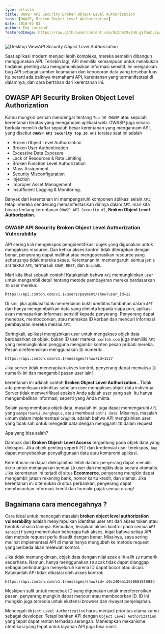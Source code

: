 ```yaml
---
type: article
title: OWASP API Security Broken Object Level Authorization
tags: [OWASP, Broken Object Level Authorization]
date: 2018-02-03
author: Eno Leriand
featuredImage: https://raw.githubusercontent.com/0x3n0/0x3n0.github.io/master/assets/img/blogging/API_Security.jpg
---
```


![Desktop View](https://raw.githubusercontent.com/0x3n0/0x3n0.github.io/master/assets/img/blogging/API_Security.jpg)_API Security Object Level Authorization_

Saat aplikasi modern menjadi lebih kompleks, mereka semakin dibangun menggunakan API. Terlebih lagi, API memiliki kemampuan untuk melakukan tindakan penting atau mengomunikasikan informasi sensitif. Ini menjadikan bug API sebagai sumber keamanan dan kebocoran data yang tersebar luas. Itu berarti ada baiknya memahami API, kerentanan yang termanifestasi di dalamnya, dan cara bertahan dari kerentanan ini.

## OWASP API Security Broken Object Level Authorization

Kamu mungkin pernah mendengar tentang `Top 10 OWASP` atau sepuluh kerentanan teratas yang mengancam aplikasi web. OWASP juga secara berkala memilih daftar sepuluh besar kerentanan yang mengancam API, yang disebut **`OWASP API Security Top 10`**. `API` teratas saat ini adalah 

- Broken Object Level Authorization
- Broken User Authentication
- Excessive Data Exposure
- Lack of Resources & Rate Limiting
- Broken Function Level Authorization
- Mass Assignment
- Security Misconfiguration
- Injection
- Improper Asset Management
- Insufficient Logging & Monitoring.

Banyak dari kerentanan ini mempengaruhi komponen aplikasi selain `API`, tetapi mereka cenderung memanifestasikan dirinya dalam `API`. mari kita bicara tentang kerentanan `OWASP API Security #1`, **Broken Object Level Authorization**.

### OWASP API Security Broken Object Level Authorization Vulnerability

API sering kali mengekspos pengidentifikasi objek yang digunakan untuk mengakses resource. Dan ketika akses kontrol tidak diterapkan dengan benar, penyerang dapat melihat atau mengoperasikan resource yang seharusnya tidak mereka akses. Kerentanan ini memengaruhi semua jenis arsitektur `API`, termasuk `SOAP`, `REST`, dan `GraphQL`.

Mari kita lihat sebuah contoh! Katakanlah bahwa `API` memungkinkan `user` untuk mengambil detail tentang metode pembayaran mereka berdasarkan `ID` user mereka:

```
https://api.contoh.com/v1.1/users/payment/show?user_id=12
```
Di sini, jika aplikasi tidak memerlukan bukti identitas tambahan dalam `API` dan hanya mengembalikan data yang diminta kepada siapa pun, aplikasi akan memaparkan informasi sensitif kepada penyerang. Penyerang dapat menebak, membocorkan, atau memaksa ID korban dan mencuri informasi pembayaran mereka melalui `API`.

Seringkali, aplikasi mengizinkan user untuk mengakses objek data berdasarkan `ID` objek, bukan ID user mereka. `contoh.com` juga memiliki `API` yang memungkinkan pengguna mengambil konten pesan pribadi mereka. Pesan direferensikan menggunakan `ID` numerik:

```
https://api.contoh.com/v1.1/messages/show?id=1337
```

Jika server tidak menerapkan akses kontrol, penyerang dapat memaksa `ID` numerik ini dan mengambil pesan user lain!

kerentanan ini adalah contoh **Broken Object Level Authorization.**. Tidak ada pemeriksaan identitas sebelum user mengakses objek data individual. Server tidak memverifikasi apakah Anda adalah user yang sah. Itu hanya mengembalikan informasi, seperti yang Anda minta.

Selain yang membaca objek data, masalah ini juga dapat memengaruhi `API` yang `memperbarui`, `menghapus`, atau membuat `entri data`. Misalnya, masalah umum dalam implementasi `GraphQL` adalah bahwa API mengizinkan user yang tidak sah untuk mengedit data dengan mengganti `ID` dalam request.

Apa yang bisa salah?

Dampak dari **Broken Object-Level Access** tergantung pada objek data yang diekspos. Jika objek penting seperti `PII` dan kredensial user terekspos, `bug` dapat menyebabkan penyalhgunaan data atau kompromi aplikasi.

Kerentanan ini dapat dieksploitasi lebih dalam: penyerang dapat menulis skrip untuk menanyakan semua `ID` user dan mengikis data secara otomatis. Jika kerentanan ini terjadi di situs **Ecommerce**, penyerang mungkin dapat mengambil jutaan rekening bank, nomor kartu kredit, dan alamat. Jika kerentanan ini ditemukan di situs perbankan, penyerang dapat membocorkan informasi kredit dan formulir pajak semua orang!

## Bagaimana cara mencegahnya ?

Cara ideal untuk mencegah masalah **broken object level authorization vulnerability** adalah menyimpulkan identitas user `API` dari akses token atau bentuk rahasia lainnya. Kemudian, terapkan akses kontrol pada semua `API sensitif` yang memerlukan beberapa hak akses, ingat bahwa setiap API dan metode request perlu diaudit dengan benar. Misalnya, saya sering melihat implementasi API di mana hanya mengubah ke metode request yang berbeda akan melewati kontrol.

Jika tidak memungkinkan, objek data dengan nilai acak alih-alih `ID` numerik sederhana. Namun, hanya menggunakan `ID` acak tidak dapat dianggap sebagai perlindungan menyeluruh karena ID dapat bocor atau dicuri. Katakanlah API tidak dibatasi oleh akses kontrol:

```
https://api.contoh.com/v1.1/messages/show?id= d0c240ea139206019f692d
```

Meskipun sulit untuk menebak ID yang digunakan untuk mereferensikan pesan, penyerang mungkin dapat mencuri atau membocorkan ID. ID ini mungkin juga tersedia untuk ekstensi browser dan riwayat penjelajahan.

Mencegah `Object Level Authorization` harus menjadi prioritas utama kamu sebagai developer. Tetapi bahkan API dengan `Object Level Authorization` yang tepat dapat rentan terhadap serangan. Menerapkan mekanisme otentikasi yang tepat untuk layanan API juga bisa rumit.
